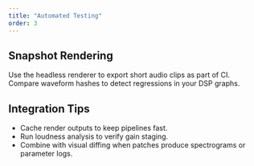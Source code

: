 ```yaml
---
title: "Automated Testing"
order: 3
---
```


## Snapshot Rendering

Use the headless renderer to export short audio clips as part of CI. Compare waveform hashes to
detect regressions in your DSP graphs.

## Integration Tips

- Cache render outputs to keep pipelines fast.
- Run loudness analysis to verify gain staging.
- Combine with visual diffing when patches produce spectrograms or parameter logs.
